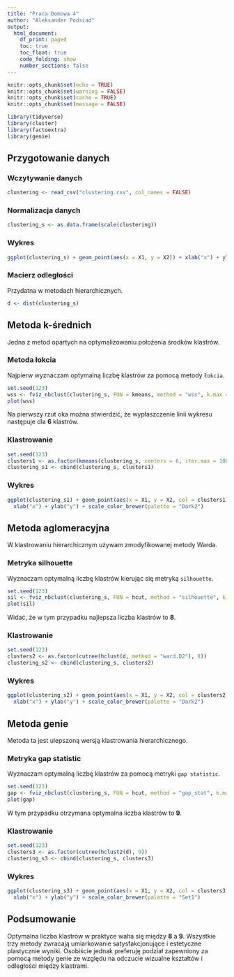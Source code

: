 ```yaml
---
title: "Praca Domowa 4"
author: "Aleksander Podsiad"
output: 
  html_document:
    df_print: paged
    toc: true
    toc_float: true
    code_folding: show
    number_sections: false
---
```


```r
knitr::opts_chunk$set(echo = TRUE)
knitr::opts_chunk$set(warning = FALSE)
knitr::opts_chunk$set(cache = TRUE)
knitr::opts_chunk$set(message = FALSE)
```

```r
library(tidyverse)
library(cluster)
library(factoextra)
library(genie)
```

## Przygotowanie danych

### Wczytywanie danych

```r
clustering <- read_csv("clustering.csv", col_names = FALSE)
```

### Normalizacja danych

```r
clustering_s <- as.data.frame(scale(clustering))
```

### Wykres

```r
ggplot(clustering_s) + geom_point(aes(x = X1, y = X2)) + xlab("x") + ylab("y")
```

### Macierz odległości

Przydatna w metodach hierarchicznych.

```r
d <- dist(clustering_s)
```

## Metoda k-średnich

Jedna z metod opartych na optymalizowaniu położenia środków klastrów.

### Metoda łokcia

Najpierw wyznaczam optymalną liczbę klastrów za pomocą metody `łokcia`.

```r
set.seed(123)
wss <- fviz_nbclust(clustering_s, FUN = kmeans, method = "wss", k.max = 12)
plot(wss)
```

Na pierwszy rzut oka można stwierdzić, że wypłaszczenie linii wykresu następuje dla **6** klastrów.

### Klastrowanie

```r
set.seed(123)
clusters1 <- as.factor(kmeans(clustering_s, centers = 6, iter.max = 100)$cluster)
clustering_s1 <- cbind(clustering_s, clusters1)
```

### Wykres

```r
ggplot(clustering_s1) + geom_point(aes(x = X1, y = X2, col = clusters1)) + 
  xlab("x") + ylab("y") + scale_color_brewer(palette = "Dark2")
```

## Metoda aglomeracyjna

W klastrowaniu hierarchicznym używam zmodyfikowanej metody Warda.

### Metryka silhouette

Wyznaczam optymalną liczbę klastrów kierując się metryką `silhouette`.

```r
set.seed(123)
sil <- fviz_nbclust(clustering_s, FUN = hcut, method = "silhouette", k.max = 12)
plot(sil)
```

Widać, że w tym przypadku najlepsza liczba klastrów to **8**.

### Klastrowanie

```r
set.seed(123)
clusters2 <- as.factor(cutree(hclust(d, method = "ward.D2"), 8))
clustering_s2 <- cbind(clustering_s, clusters2)
```

### Wykres

```r
ggplot(clustering_s2) + geom_point(aes(x = X1, y = X2, col = clusters2)) + 
  xlab("x") + ylab("y") + scale_color_brewer(palette = "Dark2")
```

## Metoda genie

Metoda ta jest ulepszoną wersją klastrowania hierarchicznego.

### Metryka gap statistic

Wyznaczam optymalną liczbę klastrów za pomocą metryki `gap statistic`.

```r
set.seed(123)
gap <- fviz_nbclust(clustering_s, FUN = hcut, method = "gap_stat", k.max = 12)
plot(gap)
```

W tym przypadku otrzymana optymalna liczba klastrów to **9**.

### Klastrowanie

```r
set.seed(123)
clusters3 <- as.factor(cutree(hclust2(d), 9))
clustering_s3 <- cbind(clustering_s, clusters3)
```

### Wykres

```r
ggplot(clustering_s3) + geom_point(aes(x = X1, y = X2, col = clusters3)) + 
  xlab("x") + ylab("y") + scale_color_brewer(palette = "Set1")
```

## Podsumowanie

Optymalna liczba klastrów w praktyce waha się między **8** a **9**. Wszystkie trzy metody zwracają umiarkowanie satysfakcjonujące i estetyczne plastycznie wyniki. 
Osobiście jednak preferuję podział zapewniony za pomocą metody genie ze względu na odczucie wizualne kształtów i odległości między klastrami.